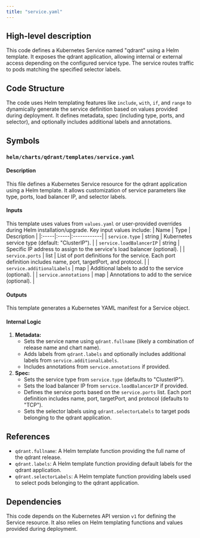 ```yaml
---
title: "service.yaml"
---
```


## High-level description
This code defines a Kubernetes Service named "qdrant" using a Helm template. It exposes the qdrant application, allowing internal or external access depending on the configured service type. The service routes traffic to pods matching the specified selector labels.

## Code Structure
The code uses Helm templating features like `include`, `with`, `if`, and `range` to dynamically generate the service definition based on values provided during deployment. It defines metadata, spec (including type, ports, and selector), and optionally includes additional labels and annotations.

## Symbols
### `helm/charts/qdrant/templates/service.yaml`
#### Description
This file defines a Kubernetes Service resource for the qdrant application using a Helm template. It allows customization of service parameters like type, ports, load balancer IP, and selector labels.

#### Inputs
This template uses values from `values.yaml` or user-provided overrides during Helm installation/upgrade. Key input values include:
| Name | Type | Description |
|:-----|:-----|:------------|
| `service.type` | string | Kubernetes service type (default: "ClusterIP"). |
| `service.loadBalancerIP` | string |  Specific IP address to assign to the service's load balancer (optional). |
| `service.ports` | list | List of port definitions for the service. Each port definition includes name, port, targetPort, and protocol. |
| `service.additionalLabels` | map | Additional labels to add to the service (optional). |
| `service.annotations` | map | Annotations to add to the service (optional). |

#### Outputs
This template generates a Kubernetes YAML manifest for a Service object.

#### Internal Logic
1. **Metadata:**
    - Sets the service name using `qdrant.fullname` (likely a combination of release name and chart name).
    - Adds labels from `qdrant.labels` and optionally includes additional labels from `service.additionalLabels`.
    - Includes annotations from `service.annotations` if provided.
2. **Spec:**
    - Sets the service type from `service.type` (defaults to "ClusterIP").
    - Sets the load balancer IP from `service.loadBalancerIP` if provided.
    - Defines the service ports based on the `service.ports` list. Each port definition includes name, port, targetPort, and protocol (defaults to "TCP").
    - Sets the selector labels using `qdrant.selectorLabels` to target pods belonging to the qdrant application.

## References
- `qdrant.fullname`: A Helm template function providing the full name of the qdrant release.
- `qdrant.labels`: A Helm template function providing default labels for the qdrant application.
- `qdrant.selectorLabels`: A Helm template function providing labels used to select pods belonging to the qdrant application.

## Dependencies
This code depends on the Kubernetes API version `v1` for defining the Service resource. It also relies on Helm templating functions and values provided during deployment.
